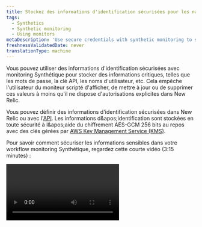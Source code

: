 ```yaml
---
title: Stockez des informations d'identification sécurisées pour les navigateurs scriptés et les tests d'API
tags:
  - Synthetics
  - Synthetic monitoring
  - Using monitors
metaDescription: 'Use secure credentials with synthetic monitoring to store critical information, such as passwords, API keys, usernames, etc.'
freshnessValidatedDate: never
translationType: machine
---
```


Vous pouvez utiliser des informations d&apos;identification sécurisées avec monitoring Synthétique pour stocker des informations critiques, telles que les mots de passe, la clé API, les noms d&apos;utilisateur, etc. Cela empêche l&apos;utilisateur du moniteur scripté d&apos;afficher, de mettre à jour ou de supprimer ces valeurs à moins qu&apos;il ne dispose d&apos;autorisations explicites dans New Relic.

Vous pouvez définir des informations d&apos;identification sécurisées dans New Relic ou avec l&apos;[API](/docs/apis/synthetics-rest-api/secure-credentials-examples/use-synthetics-secure-credentials-apis). Les informations d&amp;apos;identification sont stockées en toute sécurité à l&amp;apos;aide du chiffrement AES-GCM 256 bits au repos avec des clés gérées par [AWS Key Management Service (KMS)](https://aws.amazon.com/kms/).

Pour savoir comment sécuriser les informations sensibles dans votre workflow monitoring Synthétique, regardez cette courte vidéo (3:15 minutes) :

<Video id="BLrTnqIHRrU" type="youtube" />

## Exigences et limites [#requirements]

Avant [d’utiliser des informations d’identification sécurisées](#ui-procedures), consultez ces exigences et directives :

<table>
  <thead>
    <tr>
      <th style={{ width: "200px" }}>
        Identifiants sécurisés
      </th>

      <th>
        Commentaires
      </th>
    </tr>
  </thead>

  <tbody>
    <tr>
      <td>
        Moniteur applicable
      </td>

      <td>
        La fonctionnalité d&apos;informations d&apos;identification sécurisées est disponible pour les navigateurs scriptés Synthétique et pour le moniteur de test API et le moniteur d&apos;étapes. Voir [Types de moniteurs synthétiques](/docs/synthetics/synthetic-monitoring/using-monitors/intro-synthetic-monitoring/#types-of-synthetic-monitors) pour plus d&amp;apos;informations.
      </td>
    </tr>

    <tr>
      <td>
        Autorisations
      </td>

      <td>
        L&apos;administrateur du compte peut contrôler quel utilisateur peut `create`, `view` ou `delete` sécuriser les informations d&amp;apos;identification en [gérant les autorisations du utilisateur](/docs/accounts/accounts-billing/general-account-settings/factors-affecting-access-features-data).
      </td>
    </tr>

    <tr>
      <td>
        Limite
      </td>

      <td>
        Vous pouvez avoir un maximum de 1 000 identifiants sécurisés.
      </td>
    </tr>
  </tbody>
</table>

## Ajouter ou mettre à jour des informations d&apos;identification sécurisées [#ui-procedures]

Vous pouvez ajouter ou mettre à jour des informations d&apos;identification sécurisées à l&apos;aide de l&apos;interface utilisateur ou de l&apos;[API REST de monitoring Synthétique](/docs/apis/synthetics-rest-api/secure-credentials-examples/use-synthetics-secure-credentials-apis#add-secure-credential). Attention, les valeurs ne peuvent pas être affichées, uniquement les clés.

Pour ajouter, afficher, modifier ou supprimer une clé d&apos;identification sécurisée pour un navigateur scripté ou un moniteur de test d&apos;API à partir de l&apos;interface utilisateur :

1. Allez à <DNT>**[one.newrelic.com &gt; Synthetic monitoring &gt; Secure credentials](https://one.newrelic.com/synthetics-nerdlets/secure-credential-list)**</DNT>.

2. Pour ajouter un nouvel identifiant sécurisé, recherchez le bouton <DNT>**Create secure credential +**</DNT> . Si vous avez déjà ajouté des informations d&amp;apos;identification, ce bouton se trouve en haut à droite.

   * Conseils pour créer le <DNT>**Key**</DNT>: choisissez un nom d&amp;apos;utilisateur ou un autre nom de clé significatif pour identifier les informations d&amp;apos;identification sécurisées. Utilisez des caractères alphanumériques ou des traits de soulignement `_` . Les noms de clés doivent être en MAJUSCULES.
   * Conseils pour créer le <DNT>**Value**</DNT>: utilisez n’importe quelle combinaison de caractères alphanumériques ou spéciaux. 10000 caractères maximum. Ce champ n&amp;apos;est pas accessible via [l&apos;API](/docs/apis/synthetics-rest-api/secure-credentials-examples/use-synthetics-secure-credentials-apis).

3. Pour modifier un justificatif d&apos;identité existant, cliquez sur les points de suspension <Icon name="fe-more-horizontal" /> icône pour les options.

4. Associez les informations d&apos;identification sécurisées à un navigateur scripté ou à un test API en [modifiant le script](#script-procedures).

Une fois que vous avez ajouté les informations d&apos;identification sécurisées au script, l&apos;interface utilisateur <DNT>**[Secure credentials](https://one.newrelic.com/synthetics-nerdlets/secure-credential-list)**</DNT> indique combien de moniteurs scriptés utilisent ces informations d&amp;apos;identification. Ce nombre est approximatif et n&amp;apos;est mis à jour qu&amp;apos;après l&amp;apos;exécution d&amp;apos;un outil de monitoring doté d&amp;apos;informations d&amp;apos;identification sécurisées.

<Callout variant="tip">
  Vous devez créer des informations d’identification sécurisées avant de pouvoir créer un moniteur en les utilisant. Cette astuce peut s’avérer utile lorsque vous utilisez un outil d’infrastructure en tant que code comme Terraform.
</Callout>

## Mettre à jour le script [#script-procedures]

Lorsque vous utilisez l&apos;[éditeur d&apos;interface utilisateur Synthetics ](/docs/synthetics/new-relic-synthetics/scripting-monitors/write-scripted-browsers)pour créer des navigateurs scriptés ou un moniteur de test d&amp;apos;API, suivez ces instructions :

<table>
  <thead>
    <tr>
      <th style={{ width: "200px" }}>
        <DNT>
          **Script**
        </DNT>
      </th>

      <th>
        <DNT>
          **Guidelines**
        </DNT>
      </th>
    </tr>
  </thead>

  <tbody>
    <tr>
      <td>
        Format
      </td>

      <td>
        Partout dans le script où vous référencez les informations d&apos;identification sécurisées, celles-ci sont accessibles via l&apos;objet JavaScript New Relic `$secure` réservé avec notation par points. Par exemple, `$secure.MY_SECURE_CREDENTIAL`. Les propriétés sur `$secure` ne sont pas accessibles via la notation entre crochets.
      </td>
    </tr>

    <tr>
      <td>
        Informations d&apos;identification existantes
      </td>

      <td>
        Pour afficher ou sélectionner dans une liste d’informations d’identification sécurisées disponibles :

        * Type `$secure.`

          OU

        * Sélectionnez dans la liste déroulante de l’interface utilisateur de l’éditeur.
      </td>
    </tr>

    <tr>
      <td>
        Validation
      </td>

      <td>
        Pour valider les informations d&apos;identification sécurisées, suivez les procédures standard pour [tester le script](/docs/synthetics/new-relic-synthetics/using-monitors/view-monitor-results) ou [écrivez un test API](/docs/synthetics/new-relic-synthetics/scripting-monitors/write-api-tests).
      </td>
    </tr>
  </tbody>
</table>

Toute modification apportée à la valeur des informations d&apos;identification sécurisées prendra automatiquement effet sur tous les moniteurs qui les utilisent. Vous n&apos;avez pas besoin de mettre à jour également le script.

<DNT>**Exception:**</DNT> Si vous mettez à jour le script et que les tâches sont déjà en cours de traitement, la modification des informations d&amp;apos;identification sécurisées ne prendra effet qu&amp;apos;au prochain démarrage de la tâche.

## Sécurité pour des informations d&apos;identification sécurisées [#security]

Pour garantir la sécurité de vos informations d&apos;identification sécurisées, New Relic supprime la valeur sécurisée de toutes les données qui aboutissent aux données monitoring et aux alertes Synthétique. <DNT>**New Relic employees cannot access secure credential values and must be added to the account to be able to view secure credentials**</DNT>.

### Exemple

Un identifiant sécurisé est nommé `PASSWORD` et la valeur est `Pass123!`. New Relic remplace `Pass123!` par `_SECURECREDENTIAL_`

Par exemple, un script comprend :

```
$browser.get("https://example.com/" + $secure.PASSWORD)
```

Les résultats script montreront que votre moniteur Synthétique est allé à `https://example.com/_SECURECREDENTIAL_`, même s&amp;apos;il est en réalité allé à `https://example.com/Pass123!`. Cela garantit que la valeur des informations d’identification sécurisées n’apparaîtra pas dans les résultats.

### Informations expurgées [#redacted]

Nous rédigeons actuellement les éléments suivants à partir des résultats de votre moniteur :

* Les valeurs exactes de vos identifiants sécurisés
* Toutes les valeurs codées en pourcentage de vos informations d&apos;identification sécurisées

### Protéger vos informations d&apos;identification lors de leur utilisation [#protecting]

Lors de la création d&apos;un script, assurez-vous que les informations d&apos;identification sécurisées ne sont pas transmises à un site externe ou saisies sur un site Web d&apos;une manière qui entraînerait leur affichage ou leur divulgation.

Les mécanismes de protection détaillés ci-dessus sont conçus pour empêcher la divulgation des informations d&apos;identification lorsqu&apos;elles sont stockées par New Relic et les réponses textuelles du site Web monitoré. Cependant, la capacité de script permet à l&apos;utilisateur d&apos;implémenter des fonctionnalités qui pourraient entraîner la divulgation des informations d&apos;identification en cas d&apos;utilisation abusive par l&apos;utilisateur. New Relic ne contrôle pas le site monitoré ni les actions des utilisateurs individuels de votre organisation. Pour cette raison, vous ne devez accorder l&apos;autorisation « Utiliser les informations d&apos;identification » qu&apos;aux utilisateurs qui sont entièrement approuvés et autorisés à le faire par votre organisation. Pour mettre à jour les autorisations pour les informations d&apos;identification sécurisées dans Synthetics monitoring, veuillez suivre les [concepts de gestion des utilisateurs](/docs/accounts/accounts-billing/new-relic-one-user-management/user-management-concepts) pour contrôler [les capacités des informations d&apos;identification sécurisées](/docs/accounts/accounts-billing/new-relic-one-user-management/user-permissions/#synthetics).

New Relic Logs instance de sauvegarde ou de validation du moniteur qui inclut des informations d&apos;identification sécurisées ; les logs sont interrogeables via [NrAuditEvents](/docs/accounts/accounts/account-maintenance/query-account-audit-logs-nrauditevent).

### Faire tourner les identifiants sécurisés [#rotate-secure-credentials]

<CollapserGroup>
  <Collapser id="rotate-specific-credential" title="Faire pivoter un identifiant sécurisé spécifique">
    Si les informations d&apos;identification utilisées dans votre script ont été compromises, vous pouvez modifier la valeur dans l&apos;interface utilisateur pour mettre à jour automatiquement toutes les tâches du moniteur :

    1. Allez à <DNT>**[one.newrelic.com &gt; Synthetic monitoring &gt; Secure credentials](https://one.newrelic.com/synthetics/secure-credential-list)**</DNT>. Cliquez sur les points de suspension <DNT>**...**</DNT> correspondant aux informations d’identification que vous souhaitez modifier et cliquez sur <DNT>**Edit**</DNT>.

       <img title="Screenshot of how to edit a secure credential" alt="Screenshot of how to edit a secure credential" src="/images/synthetic_screenshot-crop_edit-secure-credential-key.webp" />

    2. Saisissez la nouvelle valeur et cliquez sur <DNT>**Save**</DNT>.

       <img title="Screenshot of secure credential editing/config screen" alt="Screenshot of secure credential editing/config screen" src="/images/synthetic_screenshot-crop_secure-credential-edit.webp" />

       La nouvelle valeur sera utilisée dans tous les travaux de monitoring qui font référence à ces informations d&apos;identification sécurisées.
  </Collapser>

  <Collapser id="rotate-credential-in-monitor" title="Faire pivoter les informations d'identification sécurisées utilisées dans un moniteur spécifique">
    Si vous suspectez qu&apos;un moniteur a été compromis, vous devez faire pivoter toutes les informations d&apos;identification utilisées dans ce moniteur. (Si ce moniteur fonctionne sur un site privé, vous devez également [faire pivoter la clé privée du site](/docs/synthetics/synthetic-monitoring/private-locations/private-locations-overview-monitor-internal-sites-add-new-locations/#rotate-private-location-keys).)

    Pour localiser les informations d’identification sécurisées utilisées dans un moniteur spécifique :

    1. Allez à <DNT>**[one.newrelic.com &gt; Synthetic monitoring](https://one.newrelic.com/synthetics)**</DNT>.

    2. Trouvez le moniteur dans la liste. Vous pouvez effectuer une recherche par nom ou saisir l&apos;ID du moniteur dans le champ de texte du filtre :

       <img title="Screenshot of locating a specific monitor by ID" alt="Screenshot of locating a specific monitor by ID" src="/images/synthetic_screenshot-crop_locate-monitor-by-id.webp" />

    3. Sélectionnez l&apos;onglet <DNT>**Write script**</DNT> pour afficher le script :

       <img title="Screenshot showing where to find script contents in synthetic" alt="Screenshot showing where to find script contents in synthetic" src="/images/synthetic_screenshot-crop_script-edit-location.webp" />

    4. Recherchez le terme `$secure.` pour mettre en évidence toutes les références aux informations d’identification sécurisées et notez celles que vous trouvez.

       <img title="Screenshot showing secure credentials in use inside a script" alt="Screenshot showing secure credentials in use inside a script" src="/images/synthetic_screenshot-crop_secure-credentials-in-script-example.webp" />

    Ensuite, faites pivoter toutes les informations d’identification que vous avez trouvées dans le script. Répétez ces étapes pour chaque identifiant :

    1. Allez à <DNT>**[one.newrelic.com &gt; Synthetic monitoring &gt; Secure credentials](https://one.newrelic.com/synthetics/secure-credential-list)**</DNT>.

    2. Copiez le nom du secret dans le champ de texte du filtre.

       <img title="Screenshot showing how to use the filter bar to locate a specific secure credential" alt="Screenshot showing how to use the filter bar to locate a specific secure credential" src="/images/synthetic_screenshot-crop_edit-secure-credential-by-name.webp" />

    3. Cliquez sur l’icône représentant des points de suspension <DNT>**...**</DNT> correspondant aux informations d’identification que vous souhaitez modifier et cliquez sur <DNT>**Edit**</DNT>.

       <img title="Screenshot of how to edit a secure credential" alt="Screenshot of how to edit a secure credential" src="/images/synthetic_screenshot-crop_edit-secure-credential-key.webp" />
  </Collapser>
</CollapserGroup>